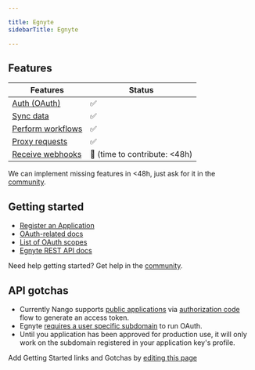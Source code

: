 ```yaml
---

title: Egnyte
sidebarTitle: Egnyte

---
```



<Overview />


## Features

| Features | Status |
| - | - |
| [Auth (OAuth)](/guides/getting-started/authorize-an-api-from-your-app) | ✅ |
| [Sync data](/guides/getting-started/read-from-an-api) | ✅ |
| [Perform workflows](/guides/getting-started/write-to-an-api) | ✅ |
| [Proxy requests](/guides/proxy-requests-to-an-api) | ✅ |
| [Receive webhooks](/guides/receive-webhooks-from-an-api) | 🚫 (time to contribute: &lt;48h) |

<Tip>We can implement missing features in &lt;48h, just ask for it in the [community](https://nango.dev/slack).</Tip>

## Getting started

-   [Register an Application](https://developers.egnyte.com/member/register)
-   [OAuth-related docs](https://developers.egnyte.com/docs/read/Public_API_Authentication#Authorization-Code-Flow)
-   [List of OAuth scopes](https://developers.egnyte.com/docs/read/Public_API_Authentication#OAuth-Scopes)
-   [Egnyte REST API docs](https://developers.egnyte.com/docs/read/Home)

<Tip>Need help getting started? Get help in the [community](https://nango.dev/slack).</Tip>

## API gotchas

- Currently Nango supports [public applications](https://developers.egnyte.com/docs/read/Public_API_Authentication#Public-Applications) via [authorization code](https://developers.egnyte.com/docs/read/Public_API_Authentication#auth_code) flow to generate an access token.
- Egnyte [requires a user specific subdomain](https://developers.egnyte.com/docs/read/Public_API_Authentication#Authorization-Code-Flow) to run OAuth.
- Until you application has been approved for production use, it will only work on the subdomain registered in your application key's profile.

<Note>Add Getting Started links and Gotchas by [editing this page](https://github.com/nangohq/nango/tree/master/docs-v2/integrations/all/egnyte.mdx)</Note>
